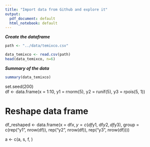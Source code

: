 ```yaml
---
title: "Import data from Github and explore it"
output:
  pdf_document: default
  html_notebook: default
---
```


***Create the dataframe***
```r
path <- "../data/temixco.csv"

data_temixco <- read.csv(path)
head(data_temixco, n=6)
```


***Summary of the data***
```r
summary(data_temixco)
```


set.seed(200)                                            
df <- data.frame(x = 1:10,
                   y1 = rnorm(5),
                   y2 = runif(5),
                   y3 = rpois(5, 1))
 
# Reshape data frame
df_reshaped <- data.frame(x = df$x,                           
                       y = c(df$y1, df$y2, df$y3),
                       group = c(rep("y1", nrow(df)),
                                 rep("y2", nrow(df)),
                                 rep("y3", nrow(df))))
 




a <- c(a, s, f, )



